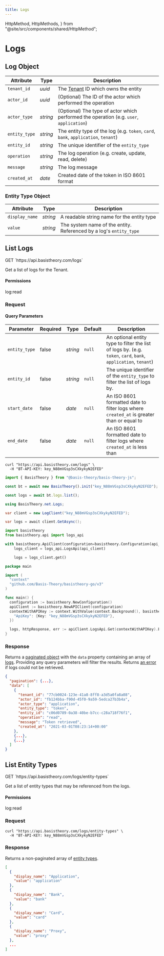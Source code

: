 ```yaml
---
title: Logs
---
```



  HttpMethod,
  HttpMethods,
} from "@site/src/components/shared/HttpMethod";

# Logs

## Log Object

| Attribute     | Type     | Description                                                                             |
| ------------- | -------- | --------------------------------------------------------------------------------------- |
| `tenant_id`   | _uuid_   | The [Tenant](#tenants) ID which owns the entity                                         |
| `actor_id`    | _uuid_   | (Optional) The ID of the actor which performed the operation                            |
| `actor_type`  | _string_ | (Optional) The type of actor which performed the operation (e.g. `user`, `application`) |
| `entity_type` | _string_ | The entity type of the log (e.g. `token`, `card`, `bank`, `application`, `tenant`)      |
| `entity_id`   | _string_ | The unique identifier of the `entity_type`                                              |
| `operation`   | _string_ | The log operation (e.g. create, update, read, delete)                                   |
| `message`     | _string_ | The log message                                                                         |
| `created_at`  | _date_   | Created date of the token in ISO 8601 format                                            |

### Entity Type Object

| Attribute      | Type     | Description                                                        |
| -------------- | -------- | ------------------------------------------------------------------ |
| `display_name` | _string_ | A readable string name for the entity type                         |
| `value`        | _string_ | The system name of the entity. Referenced by a log's `entity_type` |

## List Logs

<span class="http-method get">
  <span class="box-method">GET</span>
  `https://api.basistheory.com/logs`
</span>

Get a list of logs for the Tenant.

#### Permissions

<p class="scopes">
  <span class="scope">log:read</span>
</p>

### Request

#### Query Parameters

| Parameter     | Required | Type     | Default | Description                                                                                                    |
| ------------- | -------- | -------- | ------- | -------------------------------------------------------------------------------------------------------------- |
| `entity_type` | false    | _string_ | `null`  | An optional entity type to filter the list of logs by. (e.g. `token`, `card`, `bank`, `application`, `tenant`) |
| `entity_id`   | false    | _string_ | `null`  | The unique identifier of the `entity_type` to filter the list of logs by.                                      |
| `start_date`  | false    | _date_   | `null`  | An ISO 8601 formatted date to filter logs where `created_at` is greater than or equal to                       |
| `end_date`    | false    | _date_   | `null`  | An ISO 8601 formatted date to filter logs where `created_at` is less than                                      |

<Tabs className="bt-tabs" groupId="languages">
  <TabItem value="shell" label="cURL">

```shell
curl "https://api.basistheory.com/logs" \
  -H "BT-API-KEY: key_N88mVGsp3sCXkykyN2EFED"
```

  </TabItem>
  <TabItem value="javascript" label="JavaScript">

```javascript
import { BasisTheory } from "@basis-theory/basis-theory-js";

const bt = await new BasisTheory().init("key_N88mVGsp3sCXkykyN2EFED");

const logs = await bt.logs.list();
```

  </TabItem>
  <TabItem value="csharp" label="C#">

```csharp
using BasisTheory.net.Logs;

var client = new LogClient("key_N88mVGsp3sCXkykyN2EFED");

var logs = await client.GetAsync();
```

  </TabItem>
  <TabItem value="python" label="Python">

```python
import basistheory
from basistheory.api import logs_api

with basistheory.ApiClient(configuration=basistheory.Configuration(api_key="key_N88mVGsp3sCXkykyN2EFED")) as api_client:
    logs_client = logs_api.LogsApi(api_client)

    logs = logs_client.get()
```

  </TabItem>
  <TabItem value="go" label="Go">

```go
package main

import (
  "context"
  "github.com/Basis-Theory/basistheory-go/v3"
)

func main() {
  configuration := basistheory.NewConfiguration()
  apiClient := basistheory.NewAPIClient(configuration)
  contextWithAPIKey := context.WithValue(context.Background(), basistheory.ContextAPIKeys, map[string]basistheory.APIKey{
    "ApiKey": {Key: "key_N88mVGsp3sCXkykyN2EFED"},
  })

  logs, httpResponse, err := apiClient.LogsApi.Get(contextWithAPIKey).Execute()
}
```

  </TabItem>
</Tabs>

### Response

Returns a [paginated object](/docs/api/pagination) with the `data` property containing an array of [logs](#log-object). Providing any query parameters will filter the results. Returns [an error](/docs/api/errors) if logs could not be retrieved.

```json
{
  "pagination": {...},
  "data": [
    {
      "tenant_id": "77cb0024-123e-41a8-8ff8-a3d5a0fa8a08",
      "actor_id": "fb124bba-f90d-45f0-9a59-5edca27b3b4a",
      "actor_type": "application",
      "entity_type": "token",
      "entity_id": "c06d0789-0a38-40be-b7cc-c28a718f76f1",
      "operation": "read",
      "message": "Token retrieved",
      "created_at": "2021-03-01T08:23:14+00:00"
    },
    {...},
    {...}
  ]
}
```

## List Entity Types

<span class="http-method get">
  <span class="box-method">GET</span>
  `https://api.basistheory.com/logs/entity-types`
</span>

Get a list of entity types that may be referenced from the logs.

#### Permissions

<p class="scopes">
  <span class="scope">log:read</span>
</p>

### Request

```shell
curl "https://api.basistheory.com/logs/entity-types" \
  -H "BT-API-KEY: key_N88mVGsp3sCXkykyN2EFED"
```

### Response

Returns a non-paginated array of [entity types](#entity-type-object).

```json
[
  {
    "display_name": "Application",
    "value": "application"
  },
  {
    "display_name": "Bank",
    "value": "bank"
  },
  {
    "display_name": "Card",
    "value": "card"
  },
  {
    "display_name": "Proxy",
    "value": "proxy"
  },
  ...
]
```
